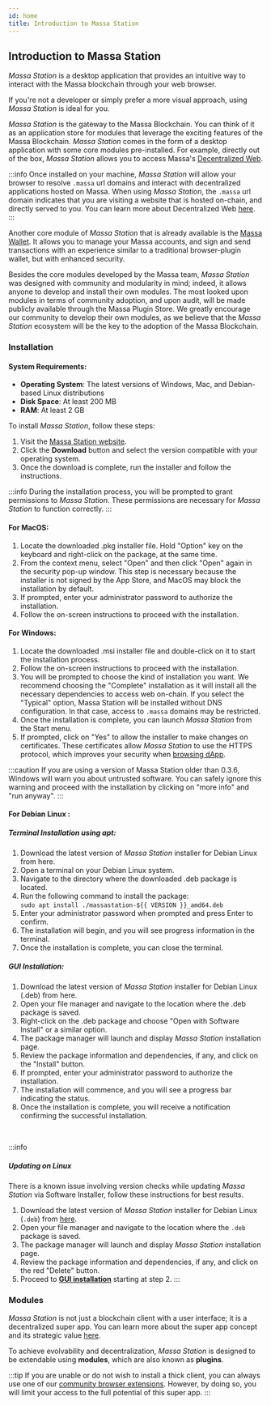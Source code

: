```yaml
---
id: home
title: Introduction to Massa Station
---
```


## Introduction to Massa Station

*Massa Station* is a desktop application that provides an intuitive way to interact with the Massa blockchain through
your web browser.

If you're not a developer or simply prefer a more visual approach, using *Massa Station* is ideal for you.

*Massa Station* is the gateway to the Massa Blockchain. You can think of it as an application store for modules that
leverage the exciting features of the Massa Blockchain. *Massa Station* comes in the form of a desktop application with
some core modules pre-installed. For example, directly out of the box, *Massa Station* allows you to access Massa's
[Decentralized Web](/docs/learn/decentralized-web). 

:::info
Once installed on your machine, *Massa Station* will allow your browser to resolve `.massa` url domains and interact
with decentralized applications hosted on Massa. When using *Massa Station*, the `.massa` url domain indicates that you
are visiting a website that is hosted on-chain, and directly served to you. You can learn more about Decentralized Web
[here](/docs/learn/decentralized-web).
:::

Another core module of *Massa Station* that is already available is the [Massa Wallet](/build/wallet/massa-station.mdx).
It allows you to manage your Massa accounts, and sign and send transactions with an experience similar to a traditional
browser-plugin wallet, but with enhanced security.

Besides the core modules developed by the Massa team, *Massa Station* was designed with community and modularity in
mind; indeed, it allows anyone to develop and install their own modules. The most looked upon modules in terms of
community adoption, and upon audit, will be made publicly available through the Massa Plugin Store. We greatly encourage
our community to develop their own modules, as we believe that the *Massa Station* ecosystem will be the key to the
adoption of the Massa Blockchain.

### Installation

#### System Requirements:

- **Operating System**: The latest versions of Windows, Mac, and Debian-based Linux distributions
- **Disk Space**: At least 200 MB
- **RAM**: At least 2 GB

To install *Massa Station*, follow these steps:

1. Visit the [Massa Station website](https://station.massa.net/).
2. Click the **Download** button and select the version compatible with your operating system.
3. Once the download is complete, run the installer and follow the instructions.

:::info
During the installation process, you will be prompted to grant permissions to *Massa Station*.
These permissions are necessary for *Massa Station* to function correctly.
:::

#### For MacOS:

1. Locate the downloaded .pkg installer file. Hold "Option" key on the keyboard and right-click on the package, at the same time.
2. From the context menu, select "Open" and then click "Open" again in the security pop-up window. This step is necessary because the installer is not signed by the App Store, and MacOS may block the installation by default.
3. If prompted, enter your administrator password to authorize the installation.
4. Follow the on-screen instructions to proceed with the installation.

#### For Windows:

1. Locate the downloaded .msi installer file and double-click on it to start the installation process.
2. Follow the on-screen instructions to proceed with the installation.
3. You will be prompted to choose the kind of installation you want. We recommend choosing the "Complete" installation as it will install all the necessary dependencies to access web on-chain. If you select the "Typical" option, Massa Station will be installed without DNS configuration. In that case, access to `.massa` domains may be restricted.
4. Once the installation is complete, you can launch *Massa Station* from the Start menu.
5. If prompted, click on "Yes" to allow the installer to make changes on certificates. These certificates allow *Massa Station* to use the HTTPS protocol, which improves your security when [browsing dApp](browse-decentralized-application).

:::caution
If you are using a version of Massa Station older than 0.3.6, Windows will warn you about untrusted software.
You can safely ignore this warning and proceed with the installation by clicking on "more info" and "run anyway".
:::

#### For Debian Linux :

##### Terminal Installation using apt:

1. Download the latest version of *Massa Station* installer for Debian Linux from here.
2. Open a terminal on your Debian Linux system.
3. Navigate to the directory where the downloaded .deb package is located.
4. Run the following command to install the package:<br/>
 `sudo apt install ./massastation-${{ VERSION }}_amd64.deb`
5. Enter your administrator password when prompted and press Enter to confirm.
6. The installation will begin, and you will see progress information in the terminal.
7. Once the installation is complete, you can close the terminal.

##### GUI Installation:

1. Download the latest version of *Massa Station* installer for Debian Linux (.deb) from here.
2. Open your file manager and navigate to the location where the .deb package is saved.
3. Right-click on the .deb package and choose "Open with Software Install" or a similar option.
4. The package manager will launch and display *Massa Station* installation page.
5. Review the package information and dependencies, if any, and click on the "Install" button.
6. If prompted, enter your administrator password to authorize the installation.
7. The installation will commence, and you will see a progress bar indicating the status.
8. Once the installation is complete, you will receive a notification confirming the successful installation.

<br/>

:::info
##### Updating on Linux 

There is a known issue involving version checks while updating *Massa Station* via Software Installer, follow these instructions for best results. 

1. Download the latest version of *Massa Station* installer for Debian Linux (`.deb`) from [here](https://station.massa.net/).
2. Open your file manager and navigate to the location where the `.deb` package is saved.
3. The package manager will launch and display *Massa Station* installation page. 
4. Review the package information and dependencies, if any, and click on the red "Delete" button.
5. Proceed to [**GUI installation**](https://docs.massa.net/docs/massaStation/home#gui-installation) starting at step 2. 
:::

### Modules

*Massa Station* is not just a blockchain client with a user interface; it is a decentralized super app.
You can learn more about the super app concept and its strategic value
[here](https://www.gartner.com/en/articles/what-is-a-superapp).

To achieve evolvability and decentralization, *Massa Station* is designed to be extendable using **modules**, which are
also known as **plugins**.

:::tip
If you are unable or do not wish to install a thick client, you can always use one of our
[community browser extensions](https://docs.massa.net/docs/build/wallet/community-wallets).
However, by doing so, you will limit your access to the full potential of this super app.
:::
